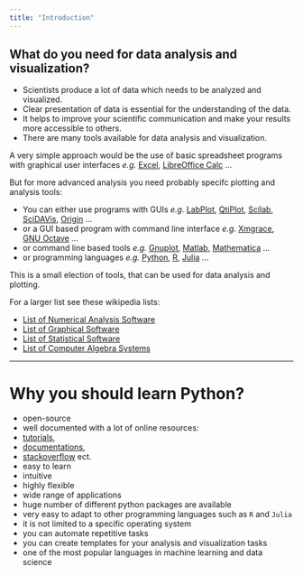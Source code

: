 ```yaml
---
title: "Introduction"
---
```



## What do you need for data analysis and visualization? {.unnumbered}


- Scientists produce a lot of data which needs to be analyzed and visualized.
- Clear presentation of data is essential for the understanding of the data.
- It helps to improve your scientific communication and make your results more accessible to others.
- There are many tools available for data analysis and visualization.

A very simple approach would be the use of basic spreadsheet programs with graphical user interfaces *e.g.* 
[Excel](https://www.microsoft.com/de-at/microsoft-365/excel), [LibreOffice Calc](https://de.libreoffice.org/) ...



But for more advanced analysis you need probably specifc plotting and analysis tools: 



- You can either use programs with GUIs *e.g.* [LabPlot](https://labplot.kde.org/), [QtiPlot](https://www.qtiplot.com/), [Scilab](https://www.scilab.org/), [SciDAVis](https://scidavis.sourceforge.net/), [Origin](https://www.originlab.com/) ...
- or a GUI based program with command line interface *e.g.* [Xmgrace](https://plasma-gate.weizmann.ac.il/Grace/),  [GNU Octave](https://octave.org/) ...
- or command line based tools *e.g.* [Gnuplot](http://www.gnuplot.info/), [Matlab](https://de.mathworks.com/products/matlab.html), [Mathematica](https://www.wolfram.com/mathematica/) ...
- or programming languages *e.g.* [Python](https://www.python.org/), [R](https://www.r-project.org/ju), [Julia](https://julialang.org/) ...
 


This is a small election of tools, that can be used for data analysis and plotting.


For a larger list see these wikipedia lists:


- [List of Numerical Analysis Software](https://en.wikipedia.org/wiki/List_of_numerical_analysis_software) 
- [List of Graphical Software](https://en.wikipedia.org/wiki/List_of_information_graphics_software)
- [List of Statistical Software](https://en.wikipedia.org/wiki/List_of_statistical_software)
- [List of Computer Algebra Systems](https://en.wikipedia.org/wiki/List_of_computer_algebra_systems)

---

# Why you should learn Python? {.unnumbered}


- open-source
- well documented with a lot of online resources:
 - [tutorials](https://github.com/ujjwalkarn/DataSciencePython), 
 - [documentations](https://docs.python.org/3/),
 - [stackoverflow](https://stackoverflow.com/questions) ect.
- easy to learn 
- intuitive
- highly flexible
- wide range of applications
- huge number of different python packages are available 
- very easy to adapt to other programming languages such as `R` and `Julia`
- it is not limited to a specific operating system
- you can automate repetitive tasks
- you can create templates for your analysis and visualization tasks
- one of the most popular languages in machine learning and data science

